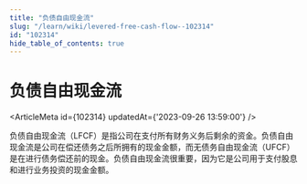 ```yaml
---
title: "负债自由现金流"
slug: "/learn/wiki/levered-free-cash-flow--102314"
id: "102314"
hide_table_of_contents: true
---
```



# 负债自由现金流

<ArticleMeta id={102314} updatedAt={'2023-09-26 13:59:00'} />
<div className='border-solid border-b border-t-0 my-4 border-[var(--ifm-color-gray-300)]' />

负债自由现金流（LFCF）是指公司在支付所有财务义务后剩余的资金。负债自由现金流是公司在偿还债务之后所拥有的现金金额，而无债务自由现金流（UFCF）是在进行债务偿还前的现金。负债自由现金流很重要，因为它是公司用于支付股息和进行业务投资的现金金额。

